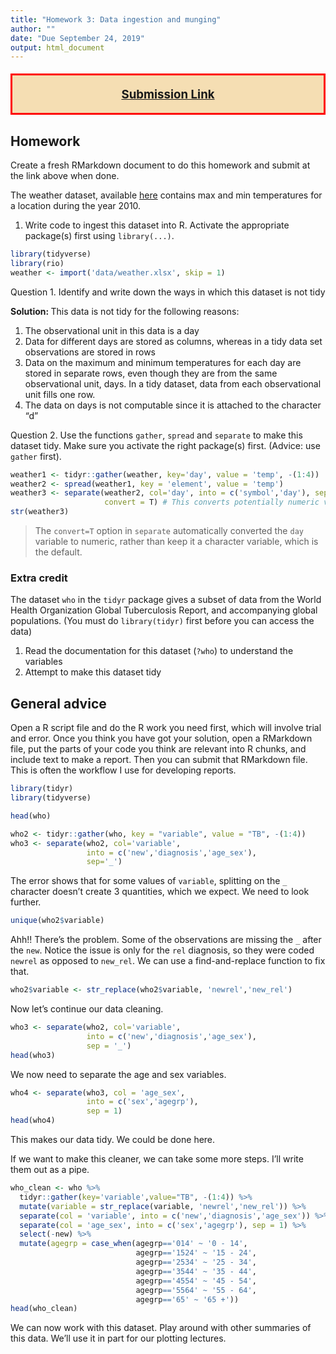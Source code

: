 ```yaml
---
title: "Homework 3: Data ingestion and munging"
author: ""
date: "Due September 24, 2019"
output: html_document
---
```


<p style="color: black; border:3px; border-style: solid; border-color: red; padding: 1em; background-color: wheat;font-size: 14pt;text-align:center">
[**Submission Link**](https://www.dropbox.com/request/9AppRTALBcboUsnblpwF){target=_blank}
</p>

## Homework

Create a fresh RMarkdown document to do this homework and submit at the link above when done.


The weather dataset, available [here](data/weather.xlsx) contains max and min temperatures for a location during the
year 2010.

1. Write code to ingest this dataset into R. Activate the appropriate package(s) first using `library(...)`. 

```r
library(tidyverse)
library(rio)
weather <- import('data/weather.xlsx', skip = 1)
```

Question 1. Identify and write down the ways in which this dataset is not tidy

**Solution: ** This data is not tidy for the following reasons:

1. The observational unit in this data is a day 
1. Data for different days are stored as columns, whereas in a tidy data set observations are stored in rows
1. Data on the maximum and minimum temperatures for each day are stored in separate rows, even though they are from the same observational unit, days. In a tidy dataset, data from each observational unit fills one row.
1. The data on days is not computable since it is attached to the character "d"



Question 2.  Use the functions `gather`, `spread` and `separate` to make this dataset tidy. Make sure you activate the right package(s) first. (Advice: use `gather` first).

```r
weather1 <- tidyr::gather(weather, key='day', value = 'temp', -(1:4))
weather2 <- spread(weather1, key = 'element', value = 'temp')
weather3 <- separate(weather2, col='day', into = c('symbol','day'), sep = 1,
                     convert = T) # This converts potentially numeric variables to numeric
str(weather3)
```

> The `convert=T` option in `separate` automatically converted the `day` variable to numeric, rather than keep it a character variable, which is the default. 

### Extra credit

The dataset `who` in the `tidyr` package gives a subset of data from the World Health Organization Global Tuberculosis Report, and accompanying global populations. (You must do `library(tidyr)` first before you can access the data)

1. Read the documentation for this dataset (`?who`) to understand the variables
1. Attempt to make this dataset tidy

## General advice

Open a R script file and do the R work you need first, which will involve trial
and error. Once you think you have got your solution, open a RMarkdown file, put
the parts of your code you think are relevant into R chunks, and include text to
make a report. Then you can submit that RMarkdown file. This is often the
workflow I use for developing reports.

```r
library(tidyr)
library(tidyverse)

head(who)
```

```r
who2 <- tidyr::gather(who, key = "variable", value = "TB", -(1:4))
who3 <- separate(who2, col='variable', 
                 into = c('new','diagnosis','age_sex'), 
                 sep='_')
```

The error shows that for some values of `variable`, splitting on the `_` character doesn't create 3 quantities, which we expect. We need to look further.

```r
unique(who2$variable)
```

Ahh!! There's the problem. Some of the observations are missing the `_` after the `new`.  Notice the issue is only for the `rel` diagnosis, so they were coded `newrel` as opposed to `new_rel`. We can use a find-and-replace function to fix that.

```r
who2$variable <- str_replace(who2$variable, 'newrel','new_rel')
```

Now let's continue our data cleaning.

```r
who3 <- separate(who2, col='variable', 
                 into = c('new','diagnosis','age_sex'), 
                 sep = '_')
head(who3)
```

We now need to separate the age and sex variables.

```r
who4 <- separate(who3, col = 'age_sex',
                 into = c('sex','agegrp'),
                 sep = 1)
head(who4)
```

This makes our data tidy. We could be done here.

If we want to make this cleaner, we can take some more steps. I'll write them
out as a pipe. 

```r
who_clean <- who %>% 
  tidyr::gather(key='variable',value="TB", -(1:4)) %>% 
  mutate(variable = str_replace(variable, 'newrel','new_rel')) %>% 
  separate(col = 'variable', into = c('new','diagnosis','age_sex')) %>% 
  separate(col = 'age_sex', into = c('sex','agegrp'), sep = 1) %>% 
  select(-new) %>% 
  mutate(agegrp = case_when(agegrp=='014' ~ '0 - 14',
                            agegrp=='1524' ~ '15 - 24',
                            agegrp=='2534' ~ '25 - 34',
                            agegrp=='3544' ~ '35 - 44',
                            agegrp=='4554' ~ '45 - 54',
                            agegrp=='5564' ~ '55 - 64',
                            agegrp=='65' ~ '65 +'))
head(who_clean)
```

We can now work with this dataset. Play around with other summaries of this data. We'll  use it in part for our plotting lectures. 
